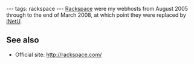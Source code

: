 ---
tags: rackspace
---
[[Rackspace]] were my webhosts from August 2005 through to the end of March 2008, at which point they were replaced by [[INetU]].

== See also ==

* Official site: http://rackspace.com/
